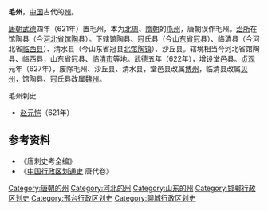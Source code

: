 '''毛州'''，[[中国|中国]]古代的[[州|州]]。

[[唐朝|唐朝]][[武德|武德]]四年（621年）置毛州，本为[[北周|北周]]、[[隋朝|隋朝]]的[[屯州|屯州]]，唐朝误作毛州。[[治所|治所]]在馆陶县（今[[河北省|河北省]][[馆陶县|馆陶县]]）。下辖馆陶县、冠氏县（今[[山东省|山东省]][[冠县|冠县]]）、临清县（今河北省[[临西县|临西县]]）、清水县（今山东省冠县[[北馆陶镇|北馆陶镇]]）、沙丘县。辖境相当今河北省馆陶县、临西县，山东省冠县、[[临清市|临清市]]等地。武德五年（622年），增设堂邑县。[[贞观|贞观]]元年（627年），废除毛州、沙丘县、清水县，堂邑县改属[[博州|博州]]，临清县改属[[贝州|贝州]]，馆陶县、冠氏县改属[[魏州|魏州]]。 
;毛州刺史
*[[赵元恺|赵元恺]]（621年）
== 参考资料 ==
*《唐刺史考全编》
*《[[中国行政区划通史|中国行政区划通史]] 唐代卷》

[[Category:唐朝的州|Category:唐朝的州]]
[[Category:河北的州|Category:河北的州]]
[[Category:山东的州|Category:山东的州]]
[[Category:邯郸行政区划史|Category:邯郸行政区划史]]
[[Category:邢台行政区划史|Category:邢台行政区划史]]
[[Category:聊城行政区划史|Category:聊城行政区划史]]